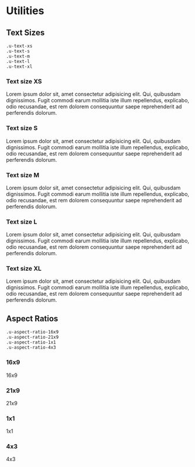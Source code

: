 
<Meta title='1.Docs|13-Utilities'/>

# Utilities

## Text Sizes
    .u-text-xs
    .u-text-s
    .u-text-m
    .u-text-l
    .u-text-xl

### Text size XS
<Preview>
    <Story name='Text Size XS'>
        <div>
            <p className='u-text-xs'>Lorem ipsum dolor sit, amet consectetur adipisicing elit. Qui, quibusdam dignissimos. Fugit commodi earum mollitia iste illum repellendus, explicabo, odio recusandae, est rem dolorem consequuntur saepe reprehenderit ad perferendis dolorum.</p>
        </div>
    </Story>
</Preview>

### Text size S
<Preview>
    <Story name='Text Size S'>
        <div>
            <p className='u-text-s'>Lorem ipsum dolor sit, amet consectetur adipisicing elit. Qui, quibusdam dignissimos. Fugit commodi earum mollitia iste illum repellendus, explicabo, odio recusandae, est rem dolorem consequuntur saepe reprehenderit ad perferendis dolorum.</p>
        </div>
    </Story>
</Preview>

### Text size M
<Preview>
    <Story name='Text Size M'>
        <div>
            <p className='u-text-m'>Lorem ipsum dolor sit, amet consectetur adipisicing elit. Qui, quibusdam dignissimos. Fugit commodi earum mollitia iste illum repellendus, explicabo, odio recusandae, est rem dolorem consequuntur saepe reprehenderit ad perferendis dolorum.</p>
        </div>
    </Story>
</Preview>

### Text size L
<Preview>
    <Story name='Text Size L'>
        <div>
            <p className='u-text-l'>Lorem ipsum dolor sit, amet consectetur adipisicing elit. Qui, quibusdam dignissimos. Fugit commodi earum mollitia iste illum repellendus, explicabo, odio recusandae, est rem dolorem consequuntur saepe reprehenderit ad perferendis dolorum.</p>
        </div>
    </Story>
</Preview>

### Text size XL
<Preview>
    <Story name='Text Size XL'>
        <div>
            <p className='u-text-xl'>Lorem ipsum dolor sit, amet consectetur adipisicing elit. Qui, quibusdam dignissimos. Fugit commodi earum mollitia iste illum repellendus, explicabo, odio recusandae, est rem dolorem consequuntur saepe reprehenderit ad perferendis dolorum.</p>
        </div>
    </Story>
</Preview>

## Aspect Ratios
    .u-aspect-ratio-16x9
    .u-aspect-ratio-21x9
    .u-aspect-ratio-1x1
    .u-aspect-ratio-4x3

### 16x9
<Preview>
    <Story name='16x9'>
        <div className='u-aspect-ratio-16x9' style={{ border: '3px solid #000'}}>16x9</div>
    </Story>
</Preview>

### 21x9
<Preview>
    <Story name='21x9'>
        <div className='u-aspect-ratio-21x9' style={{ border: '3px solid #000'}}>21x9</div>
    </Story>
</Preview>

### 1x1
<Preview>
    <Story name='1x1'>
        <div className='u-aspect-ratio-1x1' style={{ border: '3px solid #000'}}>1x1</div>
    </Story>
</Preview>

### 4x3
<Preview>
    <Story name='4x3'>
        <div className='u-aspect-ratio-4x3' style={{ border: '3px solid #000'}}>4x3</div>
    </Story>
</Preview>